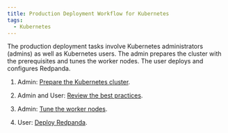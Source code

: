```yaml
---
title: Production Deployment Workflow for Kubernetes
tags:
  - Kubernetes
---
```


<head>
    <meta name="title" content="Production Deployment Workflow for Kubernetes | Redpanda Docs"/>
    <meta name="description" content="Learn how to deploy Redpanda in Kubernetes for production."/>
</head>

The production deployment tasks involve Kubernetes administrators (admins) as well as Kubernetes users.
The admin prepares the cluster with the prerequisites and tunes the worker nodes.
The user deploys and configures Redpanda.

1. Admin: [Prepare the Kubernetes cluster](../kubernetes-cluster-requirements).

1. Admin and User: [Review the best practices](../kubernetes-best-practices).

1. Admin: [Tune the worker nodes](../kubernetes-tune-workers).

1. User: [Deploy Redpanda](../kubernetes-deploy).
